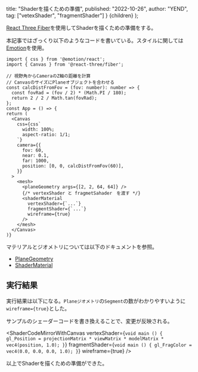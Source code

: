 
  title: "Shaderを描くための準備",
  published: "2022-10-26",
  author: "YEND",
  tag: ["vetexShader", "fragmentShader"]
}
  <LearningLayout title={meta.title}>{children}</LearningLayout>
);

[React Three Fiber](https://docs.pmnd.rs/react-three-fiber/getting-started/introduction)を使用してShaderを描くための準備をする。

本記事ではざっくり以下のようなコードを書いている。スタイルに関しては[Emotion](https://emotion.sh/docs/introduction)を使用。

```tsx
import { css } from '@emotion/react';
import { Canvas } from '@react-three/fiber';

// 視野角からCameraのZ軸の距離を計算
// CanvasのサイズにPlaneオブジェクトを合わせる
const calcDistFromFov = (fov: number): number => {
  const fovRad = (fov / 2) * (Math.PI / 180);
  return 2 / 2 / Math.tan(fovRad);
};
const App = () => {
return (
  <Canvas
    css={css`
      width: 100%;
      aspect-ratio: 1/1;
    `}
    camera={{
      fov: 60,
      near: 0.1,
      far: 1000,
      position: [0, 0, calcDistFromFov(60)],
    }}
  >
    <mesh>
      <planeGeometry args={[2, 2, 64, 64]} />
      {/* vertexShader と fragmetSahader　を渡す */}
      <shaderMaterial
        vertexShader={`...`}
        fragmentShader={`...`}
        wireframe={true}
      />
    </mesh>
  </Canvas>
)}
```

マテリアルとジオメトリについては以下のドキュメントを参照。

- [PlaneGeometry](https://threejs.org/docs/index.html?q=plane#api/en/geometries/PlaneGeometry)
- [ShaderMaterial](https://threejs.org/docs/index.html?q=shader#api/en/materials/ShaderMaterial)


## 実行結果

実行結果は以下になる。`Planeジオメトリ`の`Segment`の数がわかりやすいように`wireframe={true}`とした。

サンプルのシェーダーコードを書き換えることで、変更が反映される。

<ShaderCodeMirrorWithCanvas
  vertexShader={`void main () {
  gl_Position = projectionMatrix * viewMatrix * modelMatrix * vec4(position, 1.0);
}`}
  fragmentShader={`void main () {
  gl_FragColor = vec4(0.0, 0.0, 0.0, 1.0);
}`}
  wireframe={true}
/>

以上でShaderを描くための準備ができた。